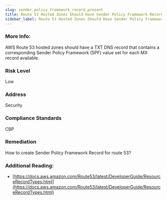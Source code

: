 ```yaml
---
slug: sender_policy_framework_record_present
title: Route 53 Hosted Zones Should Have Sender Policy Framework Record Present
sidebar_label: Route 53 Hosted Zones Should Have Sender Policy Framework Record Present
---
```


### More Info:

AWS Route 53 hosted zones should have a TXT DNS record that contains a corresponding Sender Policy Framework (SPF) value set for each MX record available.

### Risk Level

Low

### Address

Security

### Compliance Standards

CBP

### Remediation

How to create Sender Policy Framework Record for route 53?

### Additional Reading:

- [https://docs.aws.amazon.com/Route53/latest/DeveloperGuide/ResourceRecordTypes.html](https://docs.aws.amazon.com/Route53/latest/DeveloperGuide/ResourceRecordTypes.html) 

